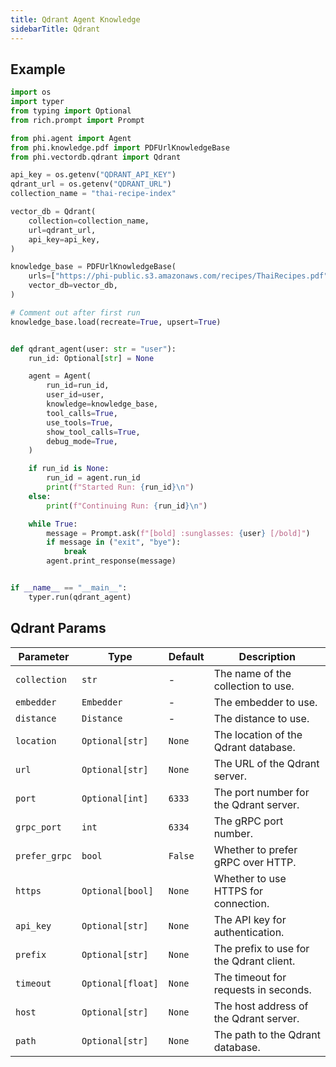 ```yaml
---
title: Qdrant Agent Knowledge
sidebarTitle: Qdrant
---
```


## Example

```python agent_with_knowledge.py
import os
import typer
from typing import Optional
from rich.prompt import Prompt

from phi.agent import Agent
from phi.knowledge.pdf import PDFUrlKnowledgeBase
from phi.vectordb.qdrant import Qdrant

api_key = os.getenv("QDRANT_API_KEY")
qdrant_url = os.getenv("QDRANT_URL")
collection_name = "thai-recipe-index"

vector_db = Qdrant(
    collection=collection_name,
    url=qdrant_url,
    api_key=api_key,
)

knowledge_base = PDFUrlKnowledgeBase(
    urls=["https://phi-public.s3.amazonaws.com/recipes/ThaiRecipes.pdf"],
    vector_db=vector_db,
)

# Comment out after first run
knowledge_base.load(recreate=True, upsert=True)


def qdrant_agent(user: str = "user"):
    run_id: Optional[str] = None

    agent = Agent(
        run_id=run_id,
        user_id=user,
        knowledge=knowledge_base,
        tool_calls=True,
        use_tools=True,
        show_tool_calls=True,
        debug_mode=True,
    )

    if run_id is None:
        run_id = agent.run_id
        print(f"Started Run: {run_id}\n")
    else:
        print(f"Continuing Run: {run_id}\n")

    while True:
        message = Prompt.ask(f"[bold] :sunglasses: {user} [/bold]")
        if message in ("exit", "bye"):
            break
        agent.print_response(message)


if __name__ == "__main__":
    typer.run(qdrant_agent)

```

## Qdrant Params

| Parameter | Type | Default | Description |
|-----------|------|---------|-------------|
| `collection` | `str` | - | The name of the collection to use. |
| `embedder` | `Embedder` | - | The embedder to use. |
| `distance` | `Distance` | - | The distance to use. |
| `location` | `Optional[str]` | `None` | The location of the Qdrant database. |
| `url` | `Optional[str]` | `None` | The URL of the Qdrant server. |
| `port` | `Optional[int]` | `6333` | The port number for the Qdrant server. |
| `grpc_port` | `int` | `6334` | The gRPC port number. |
| `prefer_grpc` | `bool` | `False` | Whether to prefer gRPC over HTTP. |
| `https` | `Optional[bool]` | `None` | Whether to use HTTPS for connection. |
| `api_key` | `Optional[str]` | `None` | The API key for authentication. |
| `prefix` | `Optional[str]` | `None` | The prefix to use for the Qdrant client. |
| `timeout` | `Optional[float]` | `None` | The timeout for requests in seconds. |
| `host` | `Optional[str]` | `None` | The host address of the Qdrant server. |
| `path` | `Optional[str]` | `None` | The path to the Qdrant database. |
